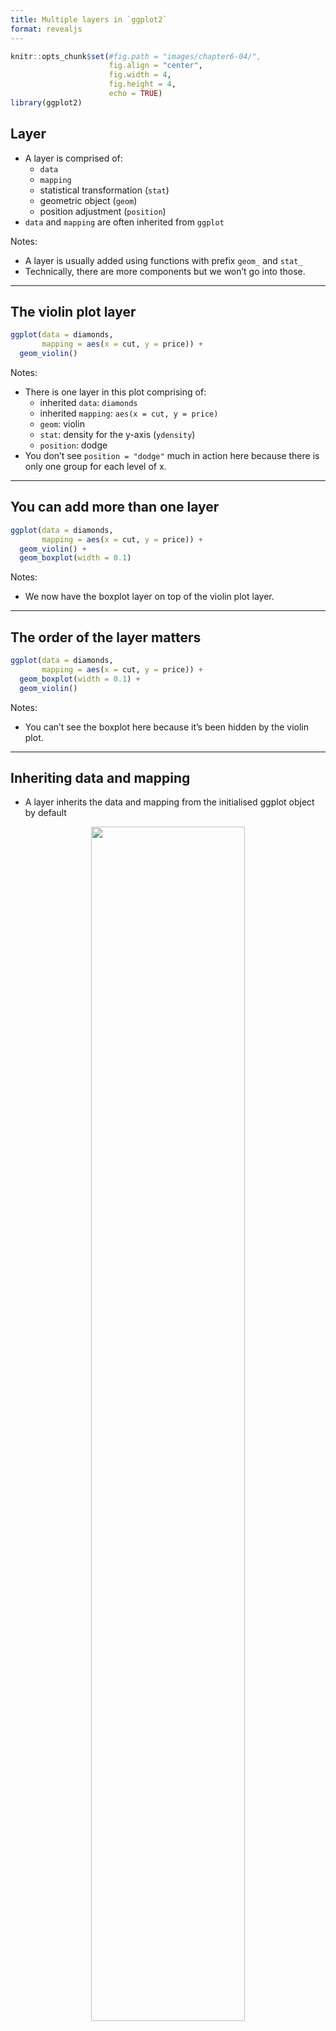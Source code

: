 ```yaml
---
title: Multiple layers in `ggplot2`
format: revealjs
---
```


```r
knitr::opts_chunk$set(#fig.path = "images/chapter6-04/",
                      fig.align = "center",
                      fig.width = 4, 
                      fig.height = 4,
                      echo = TRUE)
library(ggplot2)
```


## Layer


* A layer is comprised of:
   - `data` 
   - `mapping` 
   - statistical transformation (`stat`)
   - geometric object (`geom`)
   - position adjustment (`position`)
* `data` and `mapping` are often inherited from `ggplot`

Notes: 

* A layer is usually added using functions with prefix `geom_` and `stat_`
* Technically, there are more components but we won't go into those. 

---

## The violin plot layer

```r
ggplot(data = diamonds,
       mapping = aes(x = cut, y = price)) +
  geom_violin()
```


Notes: 

* There is one layer in this plot comprising of:
  * inherited `data`: `diamonds`
  * inherited `mapping`: `aes(x = cut, y = price)`
  * `geom`: violin
  * `stat`: density for the y-axis (`ydensity`)
  * `position`: dodge
  
* You don't see `position = "dodge"` much in action here because there is only one group for each level of x.

---

## You can add more than one layer

```r
ggplot(data = diamonds,
       mapping = aes(x = cut, y = price)) +
  geom_violin() + 
  geom_boxplot(width = 0.1)
```

Notes: 

* We now have the boxplot layer on top of the violin plot layer.

---

## The order of the layer matters

```r
ggplot(data = diamonds,
       mapping = aes(x = cut, y = price)) +
  geom_boxplot(width = 0.1) +
  geom_violin()
```

Notes:

* You can't see the boxplot here because it's been hidden by the violin plot.

---

## Inheriting data and mapping

* A layer inherits the data and mapping from the initialised ggplot object by default 

<center>
<img src= "images/ggplot-multiple-layers.png" width="70%">
</center>

---

## Layer-specific data and aesthetic mapping

![](images/ggplot-multiple-layers-data-mapping.png)

* For each layer, aesthetic and/or data can be overwritten

---

## Overwriting data and aesthetic

```r
library(dplyr) # needed for data wrangling
ggplot(data = diamonds, aes(x = cut, y = price)) +
  geom_violin(aes(fill = cut)) + 
  geom_boxplot(width = 0.1) +
  geom_text(data = function(data) data %>% 
              group_by(cut) %>% 
              tally(),
            aes(y = 0, label = n), nudge_y = -0.2)
```

Notes: 

* You can see that `fill` is only applied the violin plot. 
* For text layer shows the the total number of observations on the bottom of the violin plot. This display requires a summarised data of the inherited data. 
* The input `data` for each subsequent layer can be a `data.frame` or a function. If it's a function it's applied to the data that it inherited -- it's handy for cases like this where you want to use the summarised or processed form of the inherited data!

---

## Aesthetic or Attribute?


_Not_ what you want:

```r
ggplot(diamonds, aes(carat, price)) +
  geom_point(aes(color = "dodgerblue"))
```

Notes: 

* When you supply values within `aes`, it assumes that it's a data variable. 
* The string `"dodgerblue"` gets converted into a variable with one level and it gets colored by `ggplot`'s default color palette.

---

## When your input is an attribute


Don't put attributes inside `aes()`!

```r
ggplot(diamonds, aes(carat, price)) +
  geom_point(color = "dodgerblue")
```


---

## Bonus tip

* Use `I()` operator to mean "as-is" in aesthetic mapping.

```r
ggplot(diamonds, aes(carat, price)) +
  geom_point(aes(color = I("dodgerblue")))
```

---

## Attributes are for layers


* Attributes should be defined in specific layers.

```r
ggplot(diamonds, aes(carat, price),
       color = "dodgerblue") +
  geom_point()
```

Notes:

* Notice how the points don't have the "dodgeblue" color.
* Layers inherit data and the mapping from `ggplot()` but not attributes like this. 

---

## Annotation layer


* `annotate()` allows you to add elements to plots without a `data.frame`

```r
ggplot(diamonds, aes(color, fill = cut)) +
  geom_bar(color = "black") + 
  annotate("text", x = "I", y = 9000, 
           label = paste(nrow(diamonds), "diamonds"))
```

Notes: 

* `annotate()` is useful if you want to add small annotations to plot and it's too cumbersome for you to put the data as a `data.frame`

---

## Summary


* We've seen how you can add multiple layers in `ggplot`.
* You can define layer-specific data or mappings. 
* An attribute of a graphical parameter must be placed outside of `aes()` in the corresponding layer. 
* You can add the annotation layer using `annotate()`.
